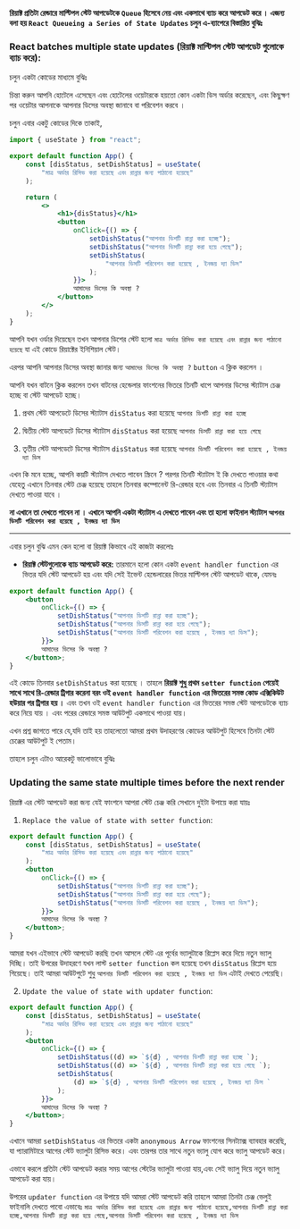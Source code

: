 **রিয়াক্ট প্রতিটা রেন্ডারে মাল্টিপল স্টেট আপডেটকে `Queue` হিসেবে নেয় এবং একসাথে ব্যাচ করে আপডেট করে । এজন্য বলা হয় `React Queueing a Series of State Updates` চলুন এ-ব্যাপেরে বিস্তারিত বুঝিঃ**

### React batches multiple state updates (রিয়াক্ট মাল্টিপল স্টেট আপডেট গুলোকে ব্যাচ করে):

চলুন একটা কোডের মাধ্যমে বুঝিঃ

চিন্তা করুন আপনি হোটেলে এসেছেন এবং হোটেলের ওয়েটারকে হয়তো কোন একটা ডিস অর্ডার করেছেন, এবং কিছুক্ষণ পর ওয়েটার আপনাকে আপনার ডিসের অবস্থা জানাবে বা পরিবেশন করবে ।

চলুন এবার একটু কোডের দিকে তাকাই,

```jsx filename="App.jsx" showLineNumbers
import { useState } from "react";

export default function App() {
    const [disStatus, setDishStatus] = useState(
        "মাত্র অর্ডার রিসিভ করা হয়েছে এবং রান্নার জন্য পাঠানো হয়েছে"
    );

    return (
        <>
            <h1>{disStatus}</h1>
            <button
                onClick={() => {
                    setDishStatus("আপনার ডিশটি রান্না করা হচ্ছে");
                    setDishStatus("আপনার ডিসটি রান্না করা হয়ে গেছে");
                    setDishStatus(
                        "আপনার ডিসটি পরিবেশন করা হয়েছে , ইনজয় দ্যা ডিস"
                    );
                }}>
                আমাদের ডিসের কি অবস্থা ?
            </button>
        </>
    );
}
```

আপনি যখন ওর্ডার দিয়েছেন তখন আপনার ডিশের স্টেট হলো `মাত্র অর্ডার রিসিভ করা হয়েছে এবং রান্নার জন্য পাঠানো হয়েছে` যা এই কোডে রিয়াক্টের ইনিশিয়াল স্টেট।

এরপর আপনি আপনার ডিসের অবস্থা জানার জন্য `আমাদের ডিসের কি অবস্থা ?` `button` এ ক্লিক করলেন ।

আপনি যখন বাটনে ক্লিক করলেন তখন বাটনের হেন্ডেলার ফাংশনের ভিতরে তিনটি ধাপে আপনার ডিসের স্ট্যাটাস চেঞ্জ হচ্ছে বা স্টেট আপডেট হচ্ছে।

1. প্রথম স্টেট আপডেটে ডিসের স্ট্যাটাস `disStatus` করা হয়েছে `আপনার ডিশটি রান্না করা হচ্ছে`

2. দ্বিতীয় স্টেট আপডেটে ডিসের স্ট্যাটাস `disStatus` করা হয়েছে `আপনার ডিসটি রান্না করা হয়ে গেছে`

3. তৃতীয় স্টেট আপডেটে ডিসের স্ট্যাটাস `disStatus` করা হয়েছে `আপনার ডিসটি পরিবেশন করা হয়েছে , ইনজয় দ্যা ডিস`

এখন কি মনে হচ্ছে, আপনি কয়টি স্ট্যাটাস দেখতে পাবেন স্ক্রিনে ? পরপর তিনটি স্ট্যাটাস ই কি দেখতে পাওয়ার কথা যেহেতু এখানে তিনবার স্টেট চেঞ্জ হয়েছে তাহলে তিনবার কম্পোনেন্ট রি-রেন্ডার হবে এবং তিনবার এ তিনটি স্ট্যাটাস দেখতে পাওয়া যাবে ।

**না এখানে তা দেখতে পাবেন না । এখানে আপনি একটা স্ট্যাটাস এ দেখতে পাবেন এবং তা হলো ফাইনাল স্ট্যাটাস `আপনার ডিসটি পরিবেশন করা হয়েছে , ইনজয় দ্যা ডিস`**

---

এবার চলুন বুঝি এমন কেন হলো বা রিয়াক্ট কিভাবে এই কাজটা করলোঃ

-   **রিয়াক্ট স্টেটগুলোকে ব্যাচ আপডেট করে:** তারমানে হলো কোন একটা `event handler function` এর ভিতর যদি স্টেট আপডেট হয় এবং যদি সেই ইভেন্ট হেন্ডেলারের ভিতর মাল্টিপল স্টেট আপডেট থাকে, যেমনঃ

```jsx
export default function App() {
    <button
        onClick={() => {
            setDishStatus("আপনার ডিশটি রান্না করা হচ্ছে");
            setDishStatus("আপনার ডিসটি রান্না করা হয়ে গেছে");
            setDishStatus("আপনার ডিসটি পরিবেশন করা হয়েছে , ইনজয় দ্যা ডিস");
        }}>
        আমাদের ডিসের কি অবস্থা ?
    </button>;
}
```

এই কোডে তিনবার `setDishStatus` করা হয়েছে । তাহলে **রিয়াক্ট শুধু প্রথম `setter function` পেয়েই সাথে সাথে রি-রেন্ডার ট্রিগার করেনা বরং ওই `event handler function` এর ভিতরের সমস্ত কোড এক্সিকিউট হউয়ার পর ট্রিগার হয় ।** এবং তখন ওই `event handler function` এর ভিতরের সমস্ত স্টেট আপডেটকে ব্যাচ করে নিয়ে যায় । এবং পরের রেন্ডারে সমস্ত আউটপুট একসাথে পাওয়া যায়।

এখন প্রশ্ন জাগতে পারে যে,যদি তাই হয় তাহলেতো আমরা প্রথম উদাহরণের কোডের আউটপুট হিসেবে তিনটা স্টেট চেঞ্জের আউটপুট ই পেতাম।

তাহলে চলুন এটাও আরেকটু ভালোভাবে বুঝিঃ

### Updating the same state multiple times before the next render

রিয়াক্ট এর স্টেট আপডেট করা জন্য যেই ফাংশনে আপরা স্টেট চেঞ্জ করি সেখানে দুইটা উপায়ে করা যায়ঃ

1. `Replace the value of state with setter function`:

```jsx
export default function App() {
    const [disStatus, setDishStatus] = useState(
        "মাত্র অর্ডার রিসিভ করা হয়েছে এবং রান্নার জন্য পাঠানো হয়েছে"
    );
    <button
        onClick={() => {
            setDishStatus("আপনার ডিশটি রান্না করা হচ্ছে");
            setDishStatus("আপনার ডিসটি রান্না করা হয়ে গেছে");
            setDishStatus("আপনার ডিসটি পরিবেশন করা হয়েছে , ইনজয় দ্যা ডিস");
        }}>
        আমাদের ডিসের কি অবস্থা ?
    </button>;
}
```

আমরা যখন এইভাবে স্টেট আপডেট করছি তখন আসলে স্টেট এর পূর্বের ভ্যালুটাকে রিপ্লেস করে দিয়ে নতুন ভ্যালু দিচ্ছি। তাই উপরের উদাহরণে যখন লাস্ট `setter function` কল হয়েছে তখন `disStatus` রিপ্লেস হয়ে গিয়েছে। তাই আমরা আউটপুটে শুধু `আপনার ডিসটি পরিবেশন করা হয়েছে , ইনজয় দ্যা ডিস` এটাই দেখতে পেয়েছি।

2. `Update the value of state with updater function`:

```jsx
export default function App() {
    const [disStatus, setDishStatus] = useState(
        "মাত্র অর্ডার রিসিভ করা হয়েছে এবং রান্নার জন্য পাঠানো হয়েছে"
    );
    <button
        onClick={() => {
            setDishStatus((d) => `${d} , আপনার ডিশটি রান্না করা হচ্ছে `);
            setDishStatus((d) => `${d} , আপনার ডিসটি রান্না করা হয়ে গেছে `);
            setDishStatus(
                (d) => `${d} , আপনার ডিসটি পরিবেশন করা হয়েছে , ইনজয় দ্যা ডিস `
            );
        }}>
        আমাদের ডিসের কি অবস্থা ?
    </button>;
}
```

এখানে আমরা `setDishStatus` এর ভিতরে একটা `anonymous Arrow` ফাংশনের সিনট্যাক্স ব্যাবহার করেছি, যা প্যারামিটারে আগের স্টেট ভ্যালুটা রিসিভ করে। এবং তারপর তার সাথে নতুন ভ্যালু যোগ করে ভ্যালু আপডেট করে।

এভাবে করলে প্রতিটা স্টেট আপডেট করার সময় আগের স্টেটের ভ্যালুটা পাওয়া যায়,এবং সেই ভ্যালু দিয়ে নতুন ভ্যালু আপডেট করা যায়।

উপরের `updater function` এর উপায়ে যদি আমরা স্টেট আপডেট করি তাহলে আমরা তিনটা চেঞ্জ ভেলুই ফাইনালি দেখতে পাবো এভাবেঃ `মাত্র অর্ডার রিসিভ করা হয়েছে এবং রান্নার জন্য পাঠানো হয়েছে,আপনার ডিশটি রান্না করা হচ্ছে,আপনার ডিসটি রান্না করা হয়ে গেছে,আপনার ডিসটি পরিবেশন করা হয়েছে , ইনজয় দ্যা ডিস`

